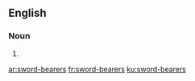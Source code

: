==English==

===Noun===
{{head|en|noun plural form}}

# {{plural of|sword-bearer|lang=en}}

[[ar:sword-bearers]]
[[fr:sword-bearers]]
[[ku:sword-bearers]]